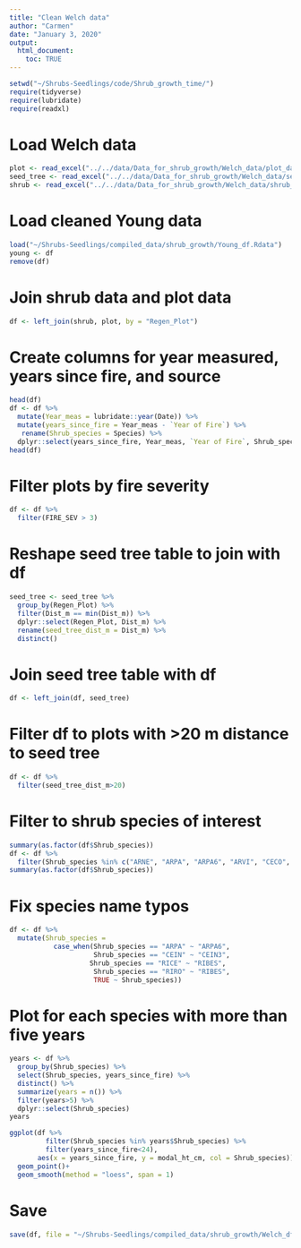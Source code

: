 ```yaml
---
title: "Clean Welch data"
author: "Carmen"
date: "January 3, 2020"
output: 
  html_document:
    toc: TRUE
---
```


```r
setwd("~/Shrubs-Seedlings/code/Shrub_growth_time/")
require(tidyverse)
require(lubridate)
require(readxl)
```

# Load Welch data
```r
plot <- read_excel("../../data/Data_for_shrub_growth/Welch_data/plot_data_RegenDatabase_1_13_16_updatedDates.xlsx") 
seed_tree <- read_excel("../../data/Data_for_shrub_growth/Welch_data/seed_tree_RegenDatabase_1_13_16_updatedDates.xlsx") 
shrub <- read_excel("../../data/Data_for_shrub_growth/Welch_data/shrub_regen_RegenDatabase_1_13_16_updatedDates.xlsx") 
```

# Load cleaned Young data
```r
load("~/Shrubs-Seedlings/compiled_data/shrub_growth/Young_df.Rdata")
young <- df
remove(df)
```

# Join shrub data and plot data
```r
df <- left_join(shrub, plot, by = "Regen_Plot")
```

# Create columns for year measured, years since fire, and source
```r
head(df)
df <- df %>% 
  mutate(Year_meas = lubridate::year(Date)) %>% 
  mutate(years_since_fire = Year_meas - `Year of Fire`) %>% 
   rename(Shrub_species = Species) %>% 
  dplyr::select(years_since_fire, Year_meas, `Year of Fire`, Shrub_species, everything())
head(df)
```

# Filter plots by fire severity
```r
df <- df %>% 
  filter(FIRE_SEV > 3)
```

# Reshape seed tree table to join with df
```r
seed_tree <- seed_tree %>% 
  group_by(Regen_Plot) %>% 
  filter(Dist_m == min(Dist_m)) %>% 
  dplyr::select(Regen_Plot, Dist_m) %>% 
  rename(seed_tree_dist_m = Dist_m) %>% 
  distinct()
```

# Join seed tree table with df
```r
df <- left_join(df, seed_tree)
```

# Filter df to plots with >20 m distance to seed tree
```r
df <- df %>% 
  filter(seed_tree_dist_m>20)
```


# Filter to shrub species of interest
```r
summary(as.factor(df$Shrub_species))
df <- df %>% 
  filter(Shrub_species %in% c("ARNE", "ARPA", "ARPA6", "ARVI", "CECO", "CEIN","CEIN3", "CEPR", "CHFO", "CHSE11", "PREM", "QUVA", "RIBES", "RICE", "RIRO", "SYMO"))
summary(as.factor(df$Shrub_species))
```

# Fix species name typos
```r
df <- df %>% 
  mutate(Shrub_species = 
           case_when(Shrub_species == "ARPA" ~ "ARPA6",
                     Shrub_species == "CEIN" ~ "CEIN3",
                    Shrub_species == "RICE" ~ "RIBES",
                     Shrub_species == "RIRO" ~ "RIBES",
                     TRUE ~ Shrub_species))
```


# Plot for each species with more than five years
```r
years <- df %>% 
  group_by(Shrub_species) %>% 
  select(Shrub_species, years_since_fire) %>% 
  distinct() %>% 
  summarize(years = n()) %>% 
  filter(years>5) %>% 
  dplyr::select(Shrub_species)
years
```

```r
ggplot(df %>% 
         filter(Shrub_species %in% years$Shrub_species) %>%
         filter(years_since_fire<24), 
       aes(x = years_since_fire, y = modal_ht_cm, col = Shrub_species))+
  geom_point()+
  geom_smooth(method = "loess", span = 1)
```

# Save
```r
save(df, file = "~/Shrubs-Seedlings/compiled_data/shrub_growth/Welch_df.Rdata")
```
